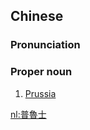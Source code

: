 {{also|普鲁士}}
==Chinese==
{{zh-forms|s=普鲁士|gloss=-}}

===Pronunciation===
{{zh-pron
|m=Pǔlǔshì
|cat=pn
}}

===Proper noun===
{{zh-proper noun}}

# [[Prussia]] {{gloss|historical area}}

[[nl:普魯士]]